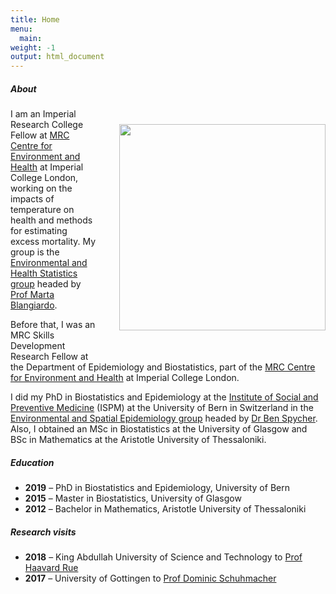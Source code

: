 ```yaml
---
title: Home
menu: 
  main:
weight: -1
output: html_document
--- 
```

   
##### About

<img style="float: right; padding-left: 7%; padding-bottom: 7%; padding-top: 5%;" src="images/me2.png" width="330"/>
 
I am an Imperial Research College Fellow at [MRC Centre for Environment and Health](https://www.environment-health.ac.uk/) at Imperial College London, working on the impacts of temperature on health and methods for estimating excess mortality. My group is the [Environmental and Health Statistics group](https://sites.google.com/view/envstats/home) headed by [Prof Marta Blangiardo](https://www.imperial.ac.uk/people/m.blangiardo). 
 
Before that, I was an MRC Skills Development Research Fellow at the Department of Epidemiology and Biostatistics, part of the [MRC Centre for Environment and Health](https://www.environment-health.ac.uk/) at Imperial College London. 

Ι did my PhD in Biostatistics and Epidemiology at the
[Institute of Social and Preventive
Medicine](https://www.ispm.unibe.ch/) (ISPM) at the University of Bern
in Switzerland in the [Environmental and Spatial Epidemiology group](https://www.ispm.unibe.ch/research/research_groups/environmental_and_spatial_epidemiology/index_eng.html)
headed by [Dr Ben Spycher](https://www.ispm.unibe.ch/about_us/staff/spycher_ben/index_eng.html).
Also, I obtained an MSc in Biostatistics at the University of Glasgow
and BSc in Mathematics at the Aristotle University of Thessaloniki.
<br>

##### Education

* **2019** -- PhD in Biostatistics and Epidemiology, University of Bern
* **2015** -- Master in Biostatistics, University of Glasgow
* **2012** -- Bachelor in Mathematics, Aristotle University of Thessaloniki

##### Research visits

* **2018** -- King Abdullah University of Science and Technology to [Prof Haavard Rue](https://www.kaust.edu.sa/en/study/faculty/haavard-rue) 
* **2017** -- University of Gottingen to [Prof Dominic Schuhmacher](http://www.dominic.schuhmacher.name/)

